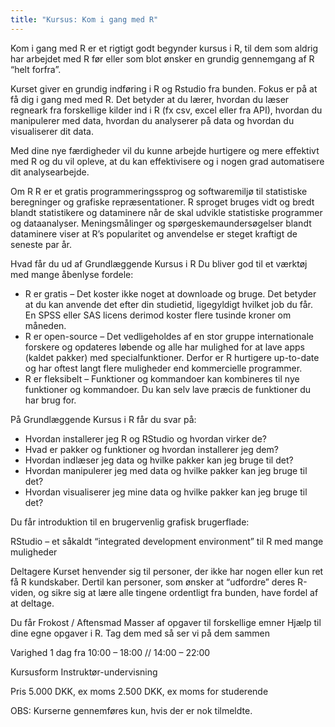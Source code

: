 ```yaml
---
title: "Kursus: Kom i gang med R"
---
```


Kom i gang med R er et rigtigt godt begynder kursus i R, til dem som aldrig har arbejdet med R før eller som blot ønsker en grundig gennemgang af R “helt forfra”.

Kurset giver en grundig indføring i R og Rstudio fra bunden. Fokus er på at få dig i gang med med R. Det betyder at du lærer, hvordan du læser regneark fra forskellige kilder ind i R (fx csv, excel eller fra API), hvordan du manipulerer med data, hvordan du analyserer på data og hvordan du visualiserer dit data.

Med dine nye færdigheder vil du kunne arbejde hurtigere og mere effektivt med R og du vil opleve, at du kan effektivisere og i nogen grad automatisere dit analysearbejde.

Om R
R er et gratis programmeringssprog og softwaremiljø til statistiske beregninger og grafiske repræsentationer. R sproget bruges vidt og bredt blandt statistikere og dataminere når de skal udvikle statistiske programmer og dataanalyser. Meningsmålinger og spørgeskemaundersøgelser blandt dataminere viser at R’s popularitet og anvendelse er steget kraftigt de seneste par år.

Hvad får du ud af Grundlæggende Kursus i R
Du bliver god til et værktøj med mange åbenlyse fordele:

* R er gratis – Det koster ikke noget at downloade og bruge. Det betyder at du kan anvende det efter din studietid, ligegyldigt hvilket job du får. En SPSS eller SAS licens derimod koster flere tusinde kroner om måneden.
* R er open-source – Det vedligeholdes af en stor gruppe internationale forskere og opdateres løbende og alle har mulighed for at lave apps (kaldet pakker) med specialfunktioner. Derfor er R hurtigere up-to-date og har oftest langt flere muligheder end kommercielle programmer.
* R er fleksibelt – Funktioner og kommandoer kan kombineres til nye funktioner og kommandoer. Du kan selv lave præcis de funktioner du har brug for.

På Grundlæggende Kursus i R får du svar på:

* Hvordan installerer jeg R og RStudio og hvordan virker de?
* Hvad er pakker og funktioner og hvordan installerer jeg dem?
* Hvordan indlæser jeg data og hvilke pakker kan jeg bruge til det?
* Hvordan manipulerer jeg med data og hvilke pakker kan jeg bruge til det?
* Hvordan visualiserer jeg mine data og hvilke pakker kan jeg bruge til det?

Du får introduktion til en brugervenlig grafisk brugerflade:

RStudio – et såkaldt “integrated development environment” til R med mange muligheder

Deltagere
Kurset henvender sig til personer, der ikke har nogen eller kun ret få R kundskaber. Dertil kan personer, som ønsker at “udfordre” deres R-viden, og sikre sig at lære alle tingene ordentligt fra bunden, have fordel af at deltage.

Du får
Frokost / Aftensmad
Masser af opgaver til forskellige emner
Hjælp til dine egne opgaver i R. Tag dem med så ser vi på dem sammen

Varighed
1 dag fra 10:00 – 18:00 // 14:00 – 22:00

Kursusform
Instruktør-undervisning

Pris
5.000 DKK, ex moms
2.500 DKK, ex moms for studerende

OBS: Kurserne gennemføres kun, hvis der er nok tilmeldte.

